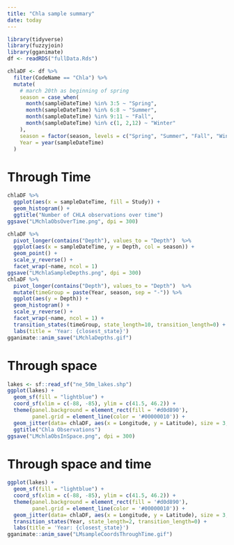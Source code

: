 ```yaml
---
title: "Chla sample summary"
date: today
---
```


```r
library(tidyverse)
library(fuzzyjoin)
library(gganimate)
df <- readRDS("fullData.Rds")

chlaDF <- df %>% 
  filter(CodeName == "Chla") %>%
  mutate(
    # march 20th as beginning of spring
    season = case_when(
      month(sampleDateTime) %in% 3:5 ~ "Spring",
      month(sampleDateTime) %in% 6:8 ~ "Summer",
      month(sampleDateTime) %in% 9:11 ~ "Fall",
      month(sampleDateTime) %in% c(1, 2,12) ~ "Winter"
    ),
    season = factor(season, levels = c("Spring", "Summer", "Fall", "Winter")),
    Year = year(sampleDateTime)
  )
``` 
  
  
# Through Time
```r
chlaDF %>% 
  ggplot(aes(x = sampleDateTime, fill = Study)) +
  geom_histogram() +
  ggtitle("Number of CHLA observations over time")
ggsave("LMchlaObsOverTime.png", dpi = 300)

chlaDF %>%
  pivot_longer(contains("Depth"), values_to = "Depth")  %>%
  ggplot(aes(x = sampleDateTime, y = Depth, col = season)) +
  geom_point() + 
  scale_y_reverse() +
  facet_wrap(~name, ncol = 1)
ggsave("LMchlaSampleDepths.png", dpi = 300)
chlaDF %>%
  pivot_longer(contains("Depth"), values_to = "Depth")  %>%
  mutate(timeGroup = paste(Year, season, sep = "-")) %>%
  ggplot(aes(y = Depth)) +
  geom_histogram() + 
  scale_y_reverse() +
  facet_wrap(~name, ncol = 1) +
  transition_states(timeGroup, state_length=10, transition_length=0) + 
  labs(title = 'Year: {closest_state}')
gganimate::anim_save("LMchlaDepths.gif")
```
  

# Through space
```r
lakes <- sf::read_sf("ne_50m_lakes.shp")
ggplot(lakes) +
  geom_sf(fill = "lightblue") +
  coord_sf(xlim = c(-88, -85), ylim = c(41.5, 46.2)) +
  theme(panel.background = element_rect(fill = '#d0d890'),
        panel.grid = element_line(color = '#00000010')) +
  geom_jitter(data= chlaDF, aes(x = Longitude, y = Latitude), size = 3, col = "red",  alpha = 0.2) +
  ggtitle("Chla Observations")
ggsave("LMchlaObsInSpace.png", dpi = 300)
```

# Through space and time
```r

ggplot(lakes) +
  geom_sf(fill = "lightblue") +
  coord_sf(xlim = c(-88, -85), ylim = c(41.5, 46.2)) +
  theme(panel.background = element_rect(fill = '#d0d890'),
        panel.grid = element_line(color = '#00000010')) +
  geom_jitter(data= chlaDF, aes(x = Longitude, y = Latitude), size = 3, col = "red",  alpha = 0.2) +
  transition_states(Year, state_length=2, transition_length=0) + 
  labs(title = 'Year: {closest_state}')
gganimate::anim_save("LMsampleCoordsThroughTime.gif")
```

